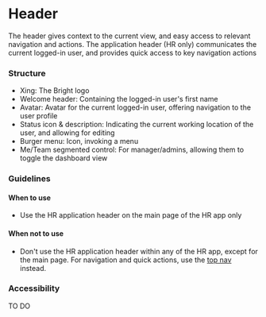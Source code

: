 ---
---


# Header

The header gives context to the current view, and easy access to relevant navigation and actions. The application header (HR only) communicates the current logged-in user, and provides quick access to key navigation actions

<FigmaExample
  iframeUrl="https://www.figma.com/embed?embed_host=share&url=https%3A%2F%2Fwww.figma.com%2Ffile%2FYFQOTSiD1G8bLeGkNkTcVJ%2FComponents%253A-Mobile-Apps%3Ftype%3Ddesign%26node-id%3D416%253A13522%26mode%3Ddesign%26t%3DFQu3WCWy5nuACmUF-1"
  height="600"
/>

### Structure

- Xing: The Bright logo
- Welcome header: Containing the logged-in user's first name
- Avatar: Avatar for the current logged-in user, offering navigation to the user profile
- Status icon & description: Indicating the current working location of the user, and allowing for editing
- Burger menu: Icon, invoking a menu
- Me/Team segmented control: For manager/admins, allowing them to toggle the dashboard view

### Guidelines

#### When to use

- Use the HR application header on the main page of the HR app only

#### When not to use 

- Don't use the HR application header within any of the HR app, except for the main page. For navigation and quick actions, use the [top nav](./top-nav.mdx) instead.

### Accessibility

TO DO
